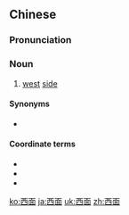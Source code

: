 ==Chinese==
{{zh-forms}}

===Pronunciation===
{{zh-pron
|m=xīmiàn
|c=sai1 min6
|h=pfs=sî-mien
|mn=qz,xm,zz:se-bīn/qz,xm,zz:sai-bīn
|cat=n
}}

===Noun===
{{zh-noun}}

# [[west]] [[side]]

====Synonyms====
* {{zh-l|西邊}}

====Coordinate terms====
* {{zh-l|東面}}
* {{zh-l|南面}}
* {{zh-l|北面}}

{{zh-cat|Elementary}}

[[ko:西面]]
[[ja:西面]]
[[uk:西面]]
[[zh:西面]]